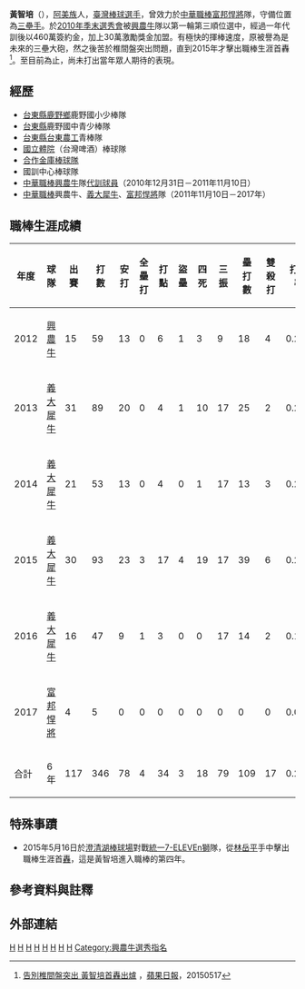 {{refimprove|time=2019-02-05T07:05:57+00:00}}
{{Infobox baseball biography|
name=黃智培|
image=|
width=150|
position=一壘手|
team=|
number=|
bats=右|
throws=右|
birthdate={{birth_date_and_age|1987|11|6|mf=y}}|
birthplace={{TWN}}[[台東縣|台東縣]][[鹿野鄉|鹿野鄉]]|
debutdate=3月18日|
debutyear=2012年|
debutteam=興農牛|
statyear=2017年球季|
stat1label=打擊率|
stat1value=0.225|
stat2label=全壘打|
stat2value=4|
stat3label=打點|
stat3value=34|
teams=<nowiki></nowiki>
*[[興農牛|興農牛]]、[[義大犀牛|義大犀牛]]、[[富邦悍將|富邦悍將]]（2012年－2017年）
}}
'''黃智培'''（{{bd|1987年|11月6日}}），[[阿美族|阿美族]]人，[[臺灣|臺灣]][[棒球|棒球]][[選手|選手]]，曾效力於[[中華職棒|中華職棒]][[富邦悍將|富邦悍將]]隊，守備位置為[[三壘手|三壘手]]。於[[中華職棒歷年選秀會#職棒二十二年（2011年）|2010年季末選秀會]]被[[興農牛|興農牛]]隊以第一輪第三順位選中，經過一年代訓後以460萬簽約金，加上30萬激勵獎金加盟。有極快的揮棒速度，原被譽為是未來的三壘大砲，然之後苦於椎間盤突出問題，直到2015年才擊出職棒生涯首轟<ref>[http://www.appledaily.com.tw/appledaily/article/sports/20150517/36554876/ 告別椎間盤突出 黃智培首轟出爐] {{Wayback|url=http://www.appledaily.com.tw/appledaily/article/sports/20150517/36554876/ |date=20160814182301 }}，[[蘋果日報_(台灣)|蘋果日報]]，20150517</ref>。至目前為止，尚未打出當年眾人期待的表現。
==經歷==
*[[台東縣|台東縣]][[鹿野鄉|鹿野鄉]]鹿野國小少棒隊
*[[台東縣|台東縣]]鹿野國中青少棒隊
*[[國立臺東專科學校|台東縣台東農工]]青棒隊
*[[國立體育大學|國立體院]]（台灣啤酒）棒球隊
*[[合作金庫棒球隊|合作金庫棒球隊]]
*國訓中心棒球隊
*[[中華職棒|中華職棒]][[興農牛|興農牛]]隊[[代訓球員|代訓球員]]（2010年12月31日－2011年11月10日）
*[[中華職棒|中華職棒]]興農牛、[[義大犀牛|義大犀牛]]、[[富邦悍將|富邦悍將]]隊（2011年11月10日－2017年）

==職棒生涯成績==
{|border=1 width="800px"
|- align=middle 
!年度!!球隊!!出賽!!打數!!安打!!全壘打!!打點!!盜壘!!四死!!三振!!壘打數!!雙殺打!!打擊率!!上壘率!!長打率!!OPS
|- align="center"
|2012||[[興農牛|興農牛]]||15||59||13||0||6||1||3||9||18||4||0.220||0.254||0.305||0.559
|- align=middle
|2013||[[義大犀牛|義大犀牛]]||31||89||20||0||4||1||10||17||25||2||0.225||0.303||0.281||0.584
|- align=middle
|2014||[[義大犀牛|義大犀牛]]||21||53||13||0||4||0||1||17||13||3||0.245||0.259||0.245||0.504
|- align=middle
|2015||[[義大犀牛|義大犀牛]]||30||93||23||3||17||4||19||17||39||6||0.247||0.276||0.419||0.695
|- align=middle
|2016||[[義大犀牛|義大犀牛]]||16||47||9||1||3||0||0||17||14||2||0.191||0.191||0.298||0.489
|- align=center
|2017||[[富邦悍將|富邦悍將]]||4||5||0||0||0||0||0||0||0||0||0.000||0.000||0.000||0.000
|- align=center style="background:#00AEAE;color:white" align=middle 
!合計!!6年||117||346||78||4||34||3||18||79||109||17||0.225||0.262||0.315||0.577
|}
==特殊事蹟==
*2015年5月16日於[[澄清湖棒球場|澄清湖棒球場]]對戰[[統一7-ELEVEn獅|統一7-ELEVEn獅]]隊，從[[林岳平|林岳平]]手中擊出職棒生涯首[[全壘打|轟]]，這是黃智培進入職棒的第四年。
==參考資料與註釋==
{{Reflist}}
==外部連結==
{{台灣棒球維基館}}
{{中華職棒球員資料|id=R350|name=黃智培}}
{{富邦悍將隊球員名單}}
{{2010年第五屆世界大學棒球錦標賽中華成棒代表隊}}
{{2011年第三十九屆世界盃棒球錦標賽中華成棒代表隊}}
[[Category:台灣原住民棒球運動員|H]]
[[Category:興農牛隊球員|H]]
[[Category:義大犀牛隊球員|H]]
[[Category:富邦悍將隊球員|H]]
[[Category:國立體育大學校友|H]]
[[Category:阿美族人|H]]
[[Category:鹿野人|H]]
[[Category:黃姓|H]]
[[Category:興農牛選秀指名|Category:興農牛選秀指名]]